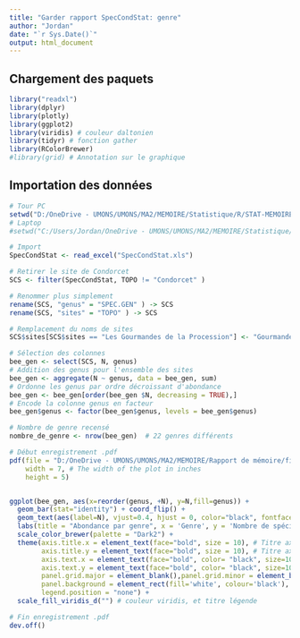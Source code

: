 ```yaml
---
title: "Garder rapport SpecCondStat: genre"
author: "Jordan"
date: "`r Sys.Date()`"
output: html_document
---
```


## Chargement des paquets

```r
library("readxl") 
library(dplyr)
library(plotly)
library(ggplot2)
library(viridis) # couleur daltonien
library(tidyr) # fonction gather
library(RColorBrewer)
#library(grid) # Annotation sur le graphique

```

## Importation des données
```r
# Tour PC
setwd("D:/OneDrive - UMONS/UMONS/MA2/MEMOIRE/Statistique/R/STAT-MEMOIRE/RAW2")
# Laptop
#setwd("C:/Users/Jordan/OneDrive - UMONS/UMONS/MA2/MEMOIRE/Statistique/R/STAT-MEMOIRE/RAW2")

# Import
SpecCondStat <- read_excel("SpecCondStat.xls")
```


```r
# Retirer le site de Condorcet
SCS <- filter(SpecCondStat, TOPO != "Condorcet" )

# Renommer plus simplement
rename(SCS, "genus" = "SPEC.GEN" ) -> SCS
rename(SCS, "sites" = "TOPO" ) -> SCS

# Remplacement du noms de sites
SCS$sites[SCS$sites == "Les Gourmandes de la Procession"] <- "Gourmandes de la Procession"
```

```r
# Sélection des colonnes
bee_gen <- select(SCS, N, genus)
# Addition des genus pour l'ensemble des sites
bee_gen <- aggregate(N ~ genus, data = bee_gen, sum)
# Ordonne les genus par ordre décroissant d'abondance
bee_gen <- bee_gen[order(bee_gen $N, decreasing = TRUE),]
# Encode la colonne genus en facteur
bee_gen$genus <- factor(bee_gen$genus, levels = bee_gen$genus)

# Nombre de genre recensé
nombre_de_genre <- nrow(bee_gen)  # 22 genres différents
```

```r
# Début enregistrement .pdf
pdf(file = "D:/OneDrive - UMONS/UMONS/MA2/MEMOIRE/Rapport de mémoire/figure/abundance_genus.pdf",   # The directory you want to save the file in
    width = 7, # The width of the plot in inches
    height = 5)


ggplot(bee_gen, aes(x=reorder(genus, +N), y=N,fill=genus)) +
  geom_bar(stat="identity") + coord_flip() + 
  geom_text(aes(label=N), vjust=0.4, hjust = 0, color="black", fontface = "bold", size=3.5) +
  labs(title = "Abondance par genre", x = 'Genre', y = 'Nombre de spécimens') +
  scale_color_brewer(palette = "Dark2") +
  theme(axis.title.x = element_text(face="bold", size = 10), # Titre axe x
        axis.title.y = element_text(face="bold", size = 10), # Titre axe y
        axis.text.x = element_text(face="bold", color= "black", size=10, hjust=0), # Echelle x
        axis.text.y = element_text(face="bold", color= "black", size=10), # Echelle y
        panel.grid.major = element_blank(),panel.grid.minor = element_blank(),
        panel.background = element_rect(fill='white', colour='black'),
        legend.position = "none") +
  scale_fill_viridis_d("") # couleur viridis, et titre légende

# Fin enregistrement .pdf
dev.off()
```

